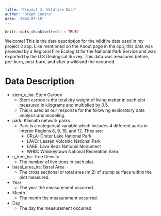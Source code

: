 ```yaml
---
title: 'Project 3: Wildfire Data'
author: "Steph Camino"
date: '2022-07-19'
---
```


```r
knitr::opts_chunk$set(echo = TRUE)
```

Welcome! This is the data description for the wildfire data used in my project 3 app. Like mentioned on the About page in the app, this data was provided by a Regional Fire Ecologist for the National Park Service and was exported by the U.S Geological Survey. This data was measured before, pre-burn, post-burn, and after a wildland fire occurred. 

# Data Description

* stem_c_ha: Stem Carbon
  * Stem carbon is the total dry weight of living matter in each plot measured in kilograms and multiplied by 0.5.
  * This is used as our response for the following exploratory data analysis and modeling.
  
* park: Klamath network parks
  * Park is a categorical variable which includes 4 different parks in Interior Regions 8, 9, 10, and 12. They are:
    * CRLA: Crater Lake National Park
    * LAVO: Lassen Volcanic National Park
    * LABE: Lava Beds National Monument
    * WHIS: Whiskeytown National Recreation Area
    
* n_tree_ha: Tree Density
  * The number of live trees in each plot.
  
* basal_area_ha: Basal Area
  * The cross sectional or total area (m 2) of stump surface within the plot measured.
  
* Year
  * The year the measurement occurred. 
  
* Month
  * The month the measurement occurred.
  
* Day
  * The day the measurement occurred. 
